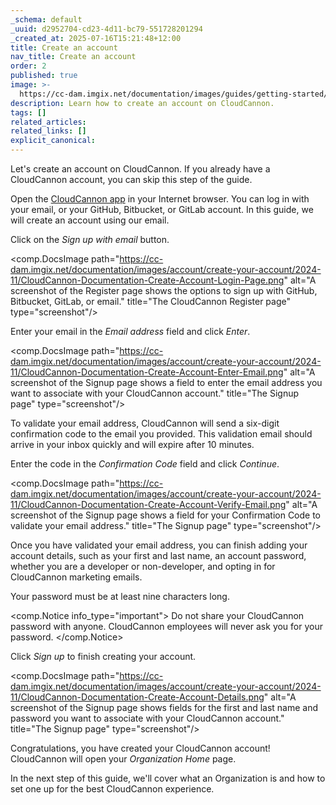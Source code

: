 ```yaml
---
_schema: default
_uuid: d2952704-cd23-4d11-bc79-551728201294
_created_at: 2025-07-16T15:21:48+12:00
title: Create an account
nav_title: Create an account
order: 2
published: true
image: >-
  https://cc-dam.imgix.net/documentation/images/guides/getting-started/guide-thumbnails/CloudCannon-Getting-Started-Thumbnail-Universal.png
description: Learn how to create an account on CloudCannon.
tags: []
related_articles:
related_links: []
explicit_canonical:
---
```

Let's create an account on CloudCannon. If you already have a CloudCannon account, you can skip this step of the guide.

Open the [CloudCannon app](https://app.cloudcannon.com/register) in your Internet browser. You can log in with your email, or your GitHub, Bitbucket, or GitLab account. In this guide, we will create an account using our email.

Click on the *Sign up with email* button.

<comp.DocsImage path="https://cc-dam.imgix.net/documentation/images/account/create-your-account/2024-11/CloudCannon-Documentation-Create-Account-Login-Page.png" alt="A screenshot of the Register page shows the options to sign up with GitHub, Bitbucket, GitLab, or email." title="The CloudCannon Register page" type="screenshot"/>

Enter your email in the *Email address* field and click *Enter*.

<comp.DocsImage path="https://cc-dam.imgix.net/documentation/images/account/create-your-account/2024-11/CloudCannon-Documentation-Create-Account-Enter-Email.png" alt="A screenshot of the Signup page shows a field to enter the email address you want to associate with your CloudCannon account." title="The Signup page" type="screenshot"/>

To validate your email address, CloudCannon will send a six-digit confirmation code to the email you provided. This validation email should arrive in your inbox quickly and will expire after 10 minutes.

Enter the code in the *Confirmation Code* field and click *Continue*.

<comp.DocsImage path="https://cc-dam.imgix.net/documentation/images/account/create-your-account/2024-11/CloudCannon-Documentation-Create-Account-Verify-Email.png" alt="A screenshot of the Signup page shows a field for your Confirmation Code to validate your email address." title="The Signup page" type="screenshot"/>

Once you have validated your email address, you can finish adding your account details, such as your first and last name, an account password, whether you are a developer or non-developer, and opting in for CloudCannon marketing emails.

Your password must be at least nine characters long.

<comp.Notice info_type="important">
  Do not share your CloudCannon password with anyone. CloudCannon employees will never ask you for your password.
</comp.Notice>

Click *Sign up* to finish creating your account.

<comp.DocsImage path="https://cc-dam.imgix.net/documentation/images/account/create-your-account/2024-11/CloudCannon-Documentation-Create-Account-Details.png" alt="A screenshot of the Signup page shows fields for the first and last name and password you want to associate with your CloudCannon account." title="The Signup page" type="screenshot"/>

Congratulations, you have created your CloudCannon account! CloudCannon will open your *Organization Home* page.

In the next step of this guide, we'll cover what an Organization is and how to set one up for the best CloudCannon experience.